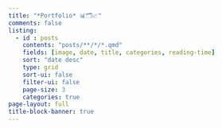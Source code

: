 ```yaml
---
title: "*Portfolio* 📊🗂️📈"
comments: false
listing:
  - id : posts
    contents: "posts/**/*/*.qmd"
    fields: [image, date, title, categories, reading-time] 
    sort: "date desc"
    type: grid
    sort-ui: false
    filter-ui: false
    page-size: 3
    categories: true
page-layout: full
title-block-banner: true
---
```

